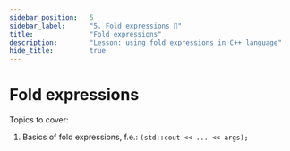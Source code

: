 ```yaml
---
sidebar_position:	5
sidebar_label:		"5. Fold expressions 🚧"
title:				"Fold expressions"
description:		"Lesson: using fold expressions in C++ language"
hide_title:			true
---
```



<NotFinished />

# Fold expressions

Topics to cover:

1. Basics of fold expressions, f.e.: `(std::cout << ... << args);`